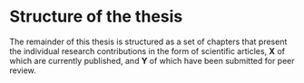 # Structure of the thesis {#sec-struct_chap}

\newpage

The remainder of this thesis is structured as a set of chapters that present the individual research contributions in the form of scientific articles, **X** of which are currently published, and **Y** of which have been submitted for peer review.


